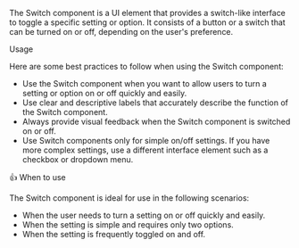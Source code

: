 
<Title>Switch</Title>

The Switch component is a UI element that provides a switch-like interface to toggle a specific setting or option.
It consists of a button or a switch that can be turned on or off, depending on the user's preference.

<Subtitle>Usage</Subtitle>

Here are some best practices to follow when using the Switch component:

- Use the Switch component when you want to allow users to turn a setting or option on or off quickly and easily.
- Use clear and descriptive labels that accurately describe the function of the Switch component.
- Always provide visual feedback when the Switch component is switched on or off.
- Use Switch components only for simple on/off settings. If you have more complex settings, use a different interface element such as a checkbox or dropdown menu.

<Subtitle>👍 When to use</Subtitle>

The Switch component is ideal for use in the following scenarios:

- When the user needs to turn a setting on or off quickly and easily.
- When the setting is simple and requires only two options.
- When the setting is frequently toggled on and off.

<Title>Properties</Title>

<ArgTypes of="bq-switch" />

<Stories title="Usage examples" />

